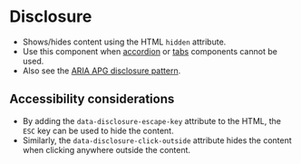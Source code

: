 
<Meta of={Disclosure} />

# Disclosure
- Shows/hides content using the HTML `hidden` attribute.
- Use this component when [accordion](/story/components-accordion--accordion) or [tabs](/story/components-tabs--tabs) components cannot be used.
- Also see the [ARIA APG disclosure pattern](https://www.w3.org/WAI/ARIA/apg/patterns/disclosure/).

## Accessibility considerations
- By adding the `data-disclosure-escape-key` attribute to the HTML, the `ESC` key can be used to hide the content.
- Similarly, the `data-disclosure-click-outside` attribute hides the content when clicking anywhere outside the content.

<Canvas of={Disclosure.Disclosure} />
<Controls of={Disclosure.Disclosure} />
